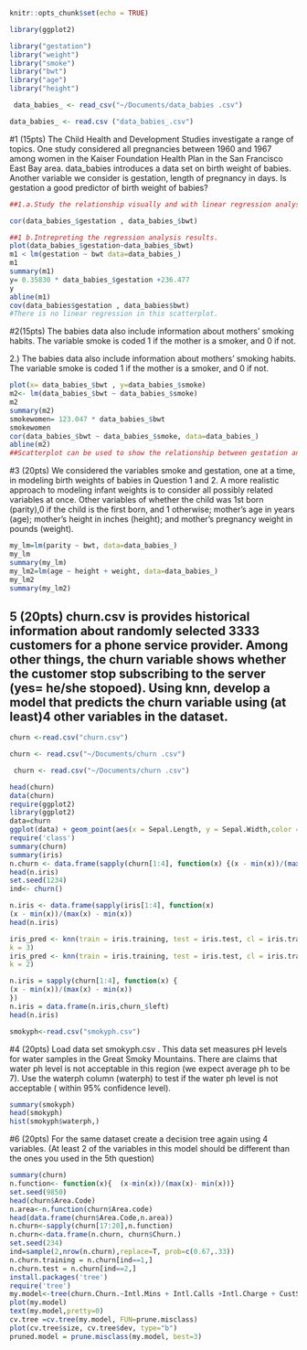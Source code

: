 
```r
knitr::opts_chunk$set(echo = TRUE)
```

```r
library(ggplot2)
```


```r
library("gestation")
library("weight")
library("smoke")
library("bwt")
library("age")
library("height")
```
```r
 data_babies_ <- read_csv("~/Documents/data_babies .csv")
```

```r
data_babies_ <- read.csv ("data_babies_.csv")
```
#1 (15pts) The Child Health and Development Studies investigate a range of topics. One study considered all pregnancies between 1960 and 1967 among women in the Kaiser Foundation Health Plan in the San Francisco East Bay area. data_babies introduces a data set on birth weight of babies. Another variable we consider is gestation, length of pregnancy in days. Is gestation a good predictor of birth weight of babies?

```r
##1.a.Study the relationship visually and with linear regression analysis.

cor(data_babies_$gestation , data_babies_$bwt)

```

```r
##1 b.Intrepreting the regression analysis results.
plot(data_babies_$gestation~data_babies_$bwt)
m1 < lm(gestation ~ bwt data=data_babies_)
m1
summary(m1)
y= 0.35830 * data_babies_$gestation +236.477
y
abline(m1)
cov(data_babies$gestation , data_babies$bwt)
#There is no linear regression in this scatterplot.
```

#2(15pts) The babies data also include information about mothers’ smoking habits. The variable smoke is coded 1 if the mother is a smoker, and 0 if not.

2.) The babies data also include information about mothers’ smoking habits. The variable smoke is coded 1
if the mother is a smoker, and 0 if not.

```r
plot(x= data_babies_$bwt , y=data_babies_$smoke)
m2<- lm(data_babies_$bwt ~ data_babies_$smoke)
m2
summary(m2)
smokewomen= 123.047 * data_babies_$bwt
smokewomen
cor(data_babies_$bwt ~ data_babies_$smoke, data=data_babies_)
abline(m2)
##Scatterplot can be used to show the relationship between gestation and birthweight
```

#3 (20pts) We considered the variables smoke and gestation, one at a time, in modeling birth weights of babies in Question 1 and 2. A more realistic approach to modeling infant weights is to consider all possibly related variables at once. Other variables of whether the child was 1st born (parity),0 if the child is the first born, and 1 otherwise; mother’s age in years (age); mother’s height in inches (height); and mother’s pregnancy weight in pounds (weight).

```r
my_lm=lm(parity ~ bwt, data=data_babies_)
my_lm
summary(my_lm)
my_lm2=lm(age ~ height + weight, data=data_babies_)
my_lm2
summary(my_lm2)
```

## 5 (20pts) churn.csv is provides historical information about randomly selected 3333 customers for a phone service provider. Among other things, the churn variable shows whether the customer stop subscribing to the server (yes= he/she stopoed). Using knn, develop a model that predicts the churn variable using (at least)4 other variables in the dataset.

```r
churn <-read.csv("churn.csv")

churn <- read.csv("~/Documents/churn .csv")
```
```r
 churn <- read.csv("~/Documents/churn .csv")
```

```r
head(churn)
data(churn)
require(ggplot2)
library(ggplot2)
data=churn
ggplot(data) + geom_point(aes(x = Sepal.Length, y = Sepal.Width,color = Species)) + theme_light()
require('class')
summary(churn)
summary(iris) 
n.churn <- data.frame(sapply(churn[1:4], function(x) {(x - min(x))/(max(x) - min(x))}))
head(n.iris)
set.seed(1234)
ind<- churn()
```

```r
n.iris <- data.frame(sapply(iris[1:4], function(x) 
(x - min(x))/(max(x) - min(x))
head(n.iris)
```
```r
iris_pred <- knn(train = iris.training, test = iris.test, cl = iris.trainLabels,
k = 3)
iris_pred <- knn(train = iris.training, test = iris.test, cl = iris.trainLabels,
k = 2)
```
```r
n.iris = sapply(churn[1:4], function(x) {
(x - min(x))/(max(x) - min(x))
})
n.iris = data.frame(n.iris,churn_$left)
head(n.iris)
```


```r
smokyph<-read.csv("smokyph.csv")
```
#4 (20pts) Load data set smokyph.csv . This data set measures pH levels for water samples in the Great Smoky Mountains. There are claims that water ph level is not acceptable in this region (we expect average ph to be 7). Use the waterph column (waterph) to test if the water ph level is not acceptable ( within 95% confidence level).

```r
summary(smokyph)
head(smokyph)
hist(smokyph$waterph,)

```
#6 (20pts) For the same dataset create a decision tree again using 4 variables. (At least 2 of the variables in this model should be different than the ones you used in the 5th question)

```r
summary(churn)
n.function<- function(x){  (x-min(x))/(max(x)- min(x))}
set.seed(9850)
head(churn$Area.Code)
n.area<-n.function(churn$Area.code)
head(data.frame(churn$Area.Code,n.area))
n.churn<-sapply(churn[17:20],n.function)
n.churn<-data.frame(n.churn, churn$Churn.)
set.seed(234)
ind=sample(2,nrow(n.churn),replace=T, prob=c(0.67,.33))
n.churn.training = n.churn[ind==1,]
n.churn.test = n.churn[ind==2,]
install.packages('tree')
require('tree')
my.model<-tree(churn.Churn.~Intl.Mins + Intl.Calls +Intl.Charge + CustServ.Calls, data= n.churn.training)
plot(my.model)
text(my.model,pretty=0)
cv.tree =cv.tree(my.model, FUN=prune.misclass)
plot(cv.tree$size, cv.tree$dev, type="b")
pruned.model = prune.misclass(my.model, best=3)
```

